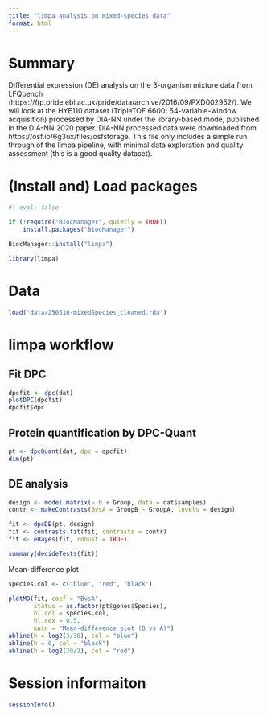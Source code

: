 ```yaml
---
title: "limpa analysis on mixed-species data"
format: html
---
```


# Summary

Differential expression (DE) analysis on the 3-organism mixture data from LFQbench (https://ftp.pride.ebi.ac.uk/pride/data/archive/2016/09/PXD002952/). 
We will look at the HYE110 dataset (TripleTOF 6600; 64-variable-window acquisition) processed by DIA-NN under the library-based mode, published in the DIA-NN 2020 paper. 
DIA-NN processed data were downloaded from https://osf.io/6g3ux/files/osfstorage. 
This file only includes a simple run through of the limpa pipeline, with minimal data exploration and quality assessment (this is a good quality dataset). 



# (Install and) Load packages

```r
#| eval: false

if (!require("BiocManager", quietly = TRUE))
    install.packages("BiocManager")

BiocManager::install("limpa")
```


```r
library(limpa)
```


# Data

```r
load("data/250510-mixedSpecies_cleaned.rda")
```



# limpa workflow

## Fit DPC

```r
dpcfit <- dpc(dat)
plotDPC(dpcfit)
dpcfit$dpc
```

## Protein quantification by DPC-Quant

```r
pt <- dpcQuant(dat, dpc = dpcfit)
dim(pt)
```


## DE analysis

```r
design <- model.matrix(~ 0 + Group, data = dat$samples)
contr <- makeContrasts(BvsA = GroupB - GroupA, levels = design)

fit <- dpcDE(pt, design)
fit <- contrasts.fit(fit, contrasts = contr)
fit <- eBayes(fit, robust = TRUE)

summary(decideTests(fit))
```


Mean-difference plot

```r
species.col <- c("blue", "red", "black")

plotMD(fit, coef = "BvsA", 
       status = as.factor(pt$genes$Species), 
       hl.col = species.col, 
       hl.cex = 0.5, 
       main = "Mean-difference plot (B vs A)")
abline(h = log2(3/30), col = "blue")
abline(h = 0, col = "black")
abline(h = log2(30/3), col = "red")
```



















# Session informaiton

```r
sessionInfo()
```




